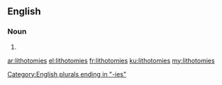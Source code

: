 ==English==

===Noun===
{{head|en}}

# {{plural of|lithotomy}}

[[Category:English plurals ending in "-ies"]]

[[ar:lithotomies]]
[[el:lithotomies]]
[[fr:lithotomies]]
[[ku:lithotomies]]
[[my:lithotomies]]